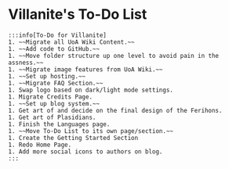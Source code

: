 # Villanite's To-Do List
    :::info[To-Do for Villanite]
    1. ~~Migrate all UoA Wiki Content.~~
    1. ~~Add code to GitHub.~~
    1. ~~Move folder structure up one level to avoid pain in the assness.~~
    1. ~~Migrate image features from UoA Wiki.~~
    1. ~~Set up hosting.~~
    1. ~~Migrate FAQ Section.~~
    1. Swap logo based on dark/light mode settings.
    1. Migrate Credits Page.
    1. ~~Set up blog system.~~
    1. Get art of and decide on the final design of the Ferihons.
    1. Get art of Plasidians.
    1. Finish the Languages page.
    1. ~~Move To-Do List to its own page/section.~~
    1. Create the Getting Started Section
    1. Redo Home Page.
    1. Add more social icons to authors on blog.
    :::
